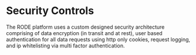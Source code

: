 # Security Controls
The RODE platform uses a custom designed security architecture comprising of data encryption (in transit and at rest), user based authentication for all data requests using http only cookies, request logging, and ip whitelisting via multi factor authentication.